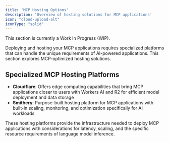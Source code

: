 ```yaml
---
title: 'MCP Hosting Options'
description: 'Overview of hosting solutions for MCP applications'
icon: "cloud-upload-alt"
iconType: "solid"
---
```


<Note>This section is currently a Work In Progress (WIP).</Note>

Deploying and hosting your MCP applications requires specialized platforms that can handle the unique requirements of AI-powered applications. This section explores MCP-optimized hosting solutions.

## <Icon icon="star" iconType="solid" /> Specialized MCP Hosting Platforms

- <Icon icon="cloudflare" iconType="brands" /> **Cloudflare**: Offers edge computing capabilities that bring MCP applications closer to users with Workers AI and R2 for efficient model deployment and data storage
- <Icon icon="hammer" iconType="solid" /> **Smithery**: Purpose-built hosting platform for MCP applications with built-in scaling, monitoring, and optimization specifically for AI workloads

These hosting platforms provide the infrastructure needed to deploy MCP applications with considerations for latency, scaling, and the specific resource requirements of language model inference. 